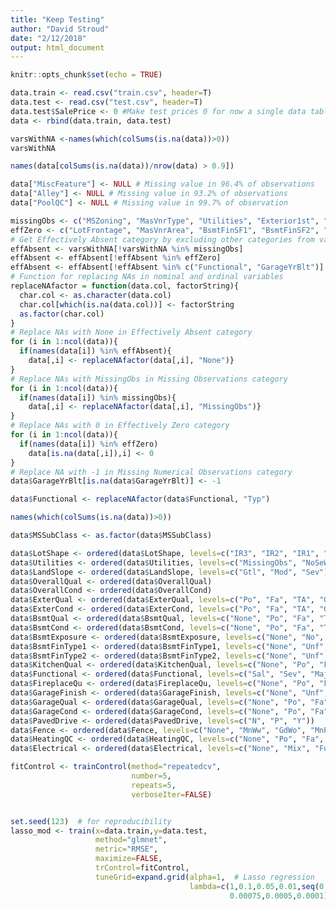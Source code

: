 ```yaml
---
title: "Keep Testing"
author: "David Stroud"
date: "2/12/2018"
output: html_document
---
```


```r
knitr::opts_chunk$set(echo = TRUE)
```

```r
data.train <- read.csv("train.csv", header=T)
data.test <- read.csv("test.csv", header=T)
data.test$SalePrice <- 0 #Make test prices 0 for now a single data table can be created
data <- rbind(data.train, data.test)
```

```r
varsWithNA <-names(which(colSums(is.na(data))>0))
varsWithNA
```

```r
names(data[colSums(is.na(data))/nrow(data) > 0.9])
```

```r
data["MiscFeature"] <- NULL # Missing value in 96.4% of observations
data["Alley"] <- NULL # Missing value in 93.2% of observations
data["PoolQC"] <- NULL # Missing value in 99.7% of observation
```

```r
missingObs <- c("MSZoning", "MasVnrType", "Utilities", "Exterior1st", "Exterior2nd", "SaleType")
effZero <- c("LotFrontage", "MasVnrArea", "BsmtFinSF1", "BsmtFinSF2", "BsmtUnfSF", "TotalBsmtSF","GarageCars", "GarageArea", "BsmtFullBath", "BsmtHalfBath")
# Get Effectively Absent category by excluding other categories from varsWithNA
effAbsent <- varsWithNA[!varsWithNA %in% missingObs]
effAbsent <- effAbsent[!effAbsent %in% effZero]
effAbsent <- effAbsent[!effAbsent %in% c("Functional", "GarageYrBlt")]
# Function for replacing NAs in nominal and ordinal variables
replaceNAfactor = function(data.col, factorString){
  char.col <- as.character(data.col)
  char.col[which(is.na(data.col))] <- factorString
  as.factor(char.col)
}
# Replace NAs with None in Effectively Absent category
for (i in 1:ncol(data)){
  if(names(data[i]) %in% effAbsent){
    data[,i] <- replaceNAfactor(data[,i], "None")}
}
# Replace NAs with MissingObs in Missing Observations category
for (i in 1:ncol(data)){
  if(names(data[i]) %in% missingObs){
    data[,i] <- replaceNAfactor(data[,i], "MissingObs")}
}
# Replace NAs with 0 in Effectively Zero category
for (i in 1:ncol(data)){
  if(names(data[i]) %in% effZero)
    data[is.na(data[,i]),i] <- 0
}
# Replace NA with -1 in Missing Numerical Observations category
data$GarageYrBlt[is.na(data$GarageYrBlt)] <- -1
```

```r
data$Functional <- replaceNAfactor(data$Functional, "Typ")
```

```r
names(which(colSums(is.na(data))>0))

```

```r
data$MSSubClass <- as.factor(data$MSSubClass)
```



```r
data$LotShape <- ordered(data$LotShape, levels=c("IR3", "IR2", "IR1", "Reg"))
data$Utilities <- ordered(data$Utilities, levels=c("MissingObs", "NoSeWa", "NoSewr", "AllPub"))
data$LandSlope <- ordered(data$LandSlope, levels=c("Gtl", "Mod", "Sev"))
data$OverallQual <- ordered(data$OverallQual)
data$OverallCond <- ordered(data$OverallCond)
data$ExterQual <- ordered(data$ExterQual, levels=c("Po", "Fa", "TA", "Gd", "Ex"))
data$ExterCond <- ordered(data$ExterCond, levels=c("Po", "Fa", "TA", "Gd", "Ex"))
data$BsmtQual <- ordered(data$BsmtQual, levels=c("None", "Po", "Fa", "TA", "Gd", "Ex"))
data$BsmtCond <- ordered(data$BsmtCond, levels=c("None", "Po", "Fa", "TA", "Gd", "Ex"))
data$BsmtExposure <- ordered(data$BsmtExposure, levels=c("None", "No", "Mn", "Av", "Gd"))
data$BsmtFinType1 <- ordered(data$BsmtFinType1, levels=c("None", "Unf", "LwQ", "Rec", "BLQ", "ALQ", "GLQ"))
data$BsmtFinType2 <- ordered(data$BsmtFinType2, levels=c("None", "Unf", "LwQ", "Rec", "BLQ", "ALQ", "GLQ"))
data$KitchenQual <- ordered(data$KitchenQual, levels=c("None", "Po", "Fa", "TA", "Gd", "Ex"))
data$Functional <- ordered(data$Functional, levels=c("Sal", "Sev", "Maj2", "Maj1", "Mod", "Min2", "Min1", "Typ"))
data$FireplaceQu <- ordered(data$FireplaceQu, levels=c("None", "Po", "Fa", "TA", "Gd", "Ex"))
data$GarageFinish <- ordered(data$GarageFinish, levels=c("None", "Unf", "RFn", "Fin"))
data$GarageQual <- ordered(data$GarageQual, levels=c("None", "Po", "Fa", "TA", "Gd", "Ex"))
data$GarageCond <- ordered(data$GarageCond, levels=c("None", "Po", "Fa", "TA", "Gd", "Ex"))
data$PavedDrive <- ordered(data$PavedDrive, levels=c("N", "P", "Y"))
data$Fence <- ordered(data$Fence, levels=c("None", "MnWw", "GdWo", "MnPrv", "GdPrv"))
data$HeatingQC <- ordered(data$HeatingQC, levels=c("None", "Po", "Fa", "TA", "Gd", "Ex"))
data$Electrical <- ordered(data$Electrical, levels=c("None", "Mix", "FuseP", "FuseF", "FuseA", "SBrkr"))
```

```r
fitControl <- trainControl(method="repeatedcv",
                           number=5,
                           repeats=5,
                           verboseIter=FALSE)


set.seed(123)  # for reproducibility
lasso_mod <- train(x=data.train,y=data.test,
                   method="glmnet",
                   metric="RMSE",
                   maximize=FALSE,
                   trControl=fitControl,
                   tuneGrid=expand.grid(alpha=1,  # Lasso regression
                                        lambda=c(1,0.1,0.05,0.01,seq(0.009,0.001,-0.001),
                                                 0.00075,0.0005,0.0001)))
```







